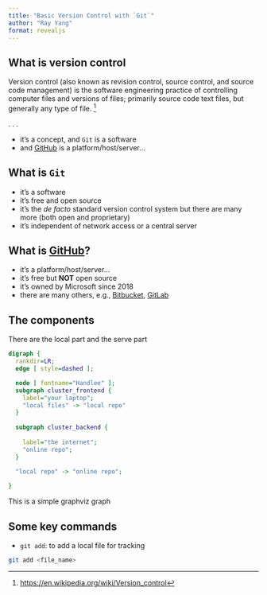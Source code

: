 ```yaml
---
title: "Basic Version Control with `Git`"
author: "Ray Yang"
format: revealjs
---
```


## What is version control

Version control (also known as revision control, source control, and source code management) is the software engineering practice of controlling computer files and versions of files; primarily source code text files, but generally any type of file. ^[<https://en.wikipedia.org/wiki/Version_control>]

. . .

- it's a concept, and `Git` is a software
- and [GitHub](https://github.com/) is a platform/host/server...

## What is `Git`

- it's a software
- it's free and open source
- it's the  *de facto* standard version control system but there are many more (both open and proprietary)
- it's independent of network access or a central server


## What is [GitHub](https://github.com/)?

- it's a platform/host/server...
- it's free but **NOT** open source
- it's owned by Microsoft since 2018
- there are many others, e.g., [Bitbucket](https://bitbucket.org/product), [GitLab](https://about.gitlab.com)

## The components

There are the local part and the serve part


::: {#fig-simple}
```dot
digraph {
  rankdir=LR;
  edge [ style=dashed ];

  node [ fontname="Handlee" ];
  subgraph cluster_frontend {
    label="your laptop";
    "local files" -> "local repo"
  }
      
  subgraph cluster_backend {
    
    label="the internet";
    "online repo";
  }

  "local repo" -> "online repo";
  
}
```
This is a simple graphviz graph
:::


## Some key commands

- `git add`: to add a local file for tracking
```bash
git add <file_name>
```